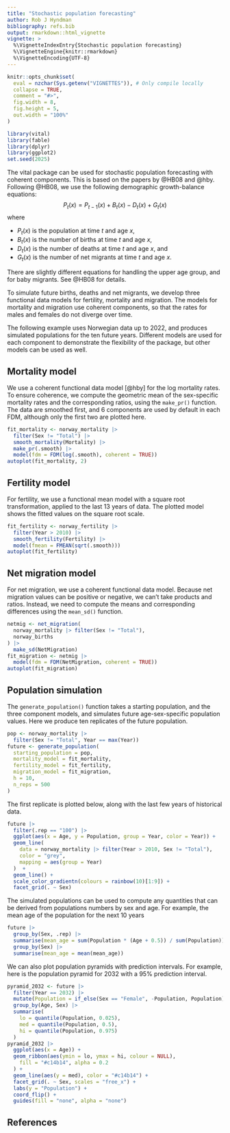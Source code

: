 ```yaml
---
title: "Stochastic population forecasting"
author: Rob J Hyndman
bibliography: refs.bib
output: rmarkdown::html_vignette
vignette: >
  %\VignetteIndexEntry{Stochastic population forecasting}
  %\VignetteEngine{knitr::rmarkdown}
  %\VignetteEncoding{UTF-8}
---
```


```r
knitr::opts_chunk$set(
  eval = nzchar(Sys.getenv("VIGNETTES")), # Only compile locally
  collapse = TRUE,
  comment = "#>",
  fig.width = 8,
  fig.height = 5,
  out.width = "100%"
)
```

```r
library(vital)
library(fable)
library(dplyr)
library(ggplot2)
set.seed(2025)
```

The vital package can be used for stochastic population forecasting with coherent components. This is based on the papers by @HB08 and @hby. Following @HB08, we use the following demographic growth-balance equations:
$$
P_t(x) = P_{t-1}(x) + B_t(x) - D_t(x) + G_t(x)
$$
where

* $P_t(x)$ is the population at time $t$ and age $x$,
* $B_t(x)$ is the number of births at time $t$ and age $x$,
* $D_t(x)$ is the number of deaths at time $t$ and age $x$, and
* $G_t(x)$ is the number of net migrants at time $t$ and age $x$.

There are slightly different equations for handling the upper age group, and for baby migrants. See @HB08 for details.

To simulate future births, deaths and net migrants, we develop three functional data models for fertility, mortality and migration. The models for mortality and migration use coherent components, so that the rates for males and females do not diverge over time.

The following example uses Norwegian data up to 2022, and produces simulated populations for the ten future years. Different models are used for each component to demonstrate the flexibility of the package, but other models can be used as well.

## Mortality model

We use a coherent functional data model [@hby] for the log mortality rates. To ensure coherence, we compute the geometric mean of the sex-specific mortality rates and the corresponding ratios, using the `make_pr()` function. The data are smoothed first, and 6 components are used by default in each FDM, although only the first two are plotted here.

```r
fit_mortality <- norway_mortality |>
  filter(Sex != "Total") |>
  smooth_mortality(Mortality) |>
  make_pr(.smooth) |>
  model(fdm = FDM(log(.smooth), coherent = TRUE))
autoplot(fit_mortality, 2)
```

## Fertility model

For fertility, we use a functional mean model with a square root transformation, applied to the last 13 years of data. The plotted model shows the fitted values on the square root scale.

```r
fit_fertility <- norway_fertility |>
  filter(Year > 2010) |>
  smooth_fertility(Fertility) |>
  model(fmean = FMEAN(sqrt(.smooth)))
autoplot(fit_fertility)
```

## Net migration model

For net migration, we use a coherent functional data model. Because net migration values can be positive or negative, we can't take products and ratios. Instead, we need to compute the means and corresponding differences using the `mean_sd()` function.

```r
netmig <- net_migration(
  norway_mortality |> filter(Sex != "Total"),
  norway_births
) |>
  make_sd(NetMigration)
fit_migration <- netmig |>
  model(fdm = FDM(NetMigration, coherent = TRUE))
autoplot(fit_migration)
```

## Population simulation

The `generate_population()` function takes a starting population, and the three component models, and simulates future age-sex-specific population values. Here we produce ten replicates of the future population.

```r
pop <- norway_mortality |>
  filter(Sex != "Total", Year == max(Year))
future <- generate_population(
  starting_population = pop,
  mortality_model = fit_mortality,
  fertility_model = fit_fertility,
  migration_model = fit_migration,
  h = 10,
  n_reps = 500
)
```

The first replicate is plotted below, along with the last few years of historical data.

```r
future |>
  filter(.rep == "100") |>
  ggplot(aes(x = Age, y = Population, group = Year, color = Year)) +
  geom_line(
    data = norway_mortality |> filter(Year > 2010, Sex != "Total"),
    color = "grey",
    mapping = aes(group = Year)
  )  +
  geom_line() +
  scale_color_gradientn(colours = rainbow(10)[1:9]) +
  facet_grid(. ~ Sex)
```

The simulated populations can be used to compute any quantities that can be derived from populations numbers by sex and age. For example, the mean age of the population for the next 10 years

```r
future |>
  group_by(Sex, .rep) |>
  summarise(mean_age = sum(Population * (Age + 0.5)) / sum(Population)) |>
  group_by(Sex) |>
  summarise(mean_age = mean(mean_age))
```

We can also plot population pyramids with prediction intervals. For example, here is the population pyramid for 2032 with a 95% prediction interval.

```r
pyramid_2032 <- future |>
  filter(Year == 2032) |>
  mutate(Population = if_else(Sex == "Female", -Population, Population)) |>
  group_by(Age, Sex) |>
  summarise(
    lo = quantile(Population, 0.025),
    med = quantile(Population, 0.5),
    hi = quantile(Population, 0.975)
  )
pyramid_2032 |>
  ggplot(aes(x = Age)) +
  geom_ribbon(aes(ymin = lo, ymax = hi, colour = NULL),
    fill = "#c14b14", alpha = 0.2
  ) +
  geom_line(aes(y = med), color = "#c14b14") +
  facet_grid(. ~ Sex, scales = "free_x") +
  labs(y = "Population") +
  coord_flip() +
  guides(fill = "none", alpha = "none")
```

## References
